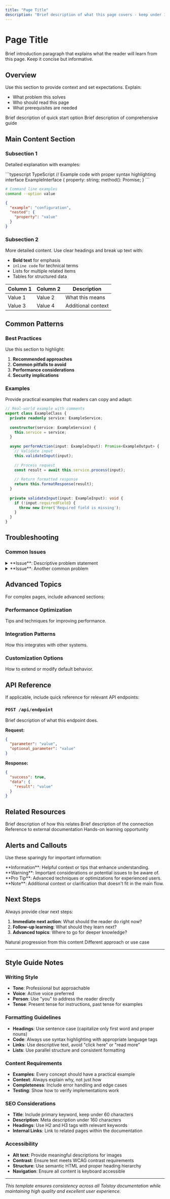 ```yaml
---
title: "Page Title"
description: "Brief description of what this page covers - keep under 160 characters for SEO"
---
```


# Page Title

Brief introduction paragraph that explains what the reader will learn from this page. Keep it concise but informative.

## Overview

Use this section to provide context and set expectations. Explain:
- What problem this solves
- Who should read this page
- What prerequisites are needed

<CardGroup cols={2}>
  <Card title="Quick Start" icon="rocket" href="/link">
    Brief description of quick start option
  </Card>
  <Card title="Detailed Guide" icon="book" href="/link">
    Brief description of comprehensive guide
  </Card>
</CardGroup>

## Main Content Section

### Subsection 1

Detailed explanation with examples:

<CodeGroup>
```typescript TypeScript
// Example code with proper syntax highlighting
interface ExampleInterface {
  property: string;
  method(): Promise<void>;
}
```

```bash CLI
# Command line examples
command --option value
```

```json JSON
{
  "example": "configuration",
  "nested": {
    "property": "value"
  }
}
```
</CodeGroup>

### Subsection 2

More detailed content. Use clear headings and break up text with:

- **Bold text** for emphasis
- `inline code` for technical terms
- Lists for multiple related items
- Tables for structured data

| Column 1 | Column 2 | Description |
|----------|----------|-------------|
| Value 1  | Value 2  | What this means |
| Value 3  | Value 4  | Additional context |

## Common Patterns

### Best Practices

Use this section to highlight:
1. **Recommended approaches**
2. **Common pitfalls to avoid**  
3. **Performance considerations**
4. **Security implications**

### Examples

Provide practical examples that readers can copy and adapt:

```typescript
// Real-world example with comments
export class ExampleClass {
  private readonly service: ExampleService;
  
  constructor(service: ExampleService) {
    this.service = service;
  }
  
  async performAction(input: ExampleInput): Promise<ExampleOutput> {
    // Validate input
    this.validateInput(input);
    
    // Process request
    const result = await this.service.process(input);
    
    // Return formatted response
    return this.formatResponse(result);
  }
  
  private validateInput(input: ExampleInput): void {
    if (!input.requiredField) {
      throw new Error('Required field is missing');
    }
  }
}
```

## Troubleshooting

### Common Issues

<details>
<summary>**Issue**: Descriptive problem statement</summary>

**Symptoms**: What the user sees
**Cause**: Why this happens  
**Solution**: Step-by-step fix

```bash
# Example commands to resolve
fix-command --option
```
</details>

<details>
<summary>**Issue**: Another common problem</summary>

**Symptoms**: Observable behavior
**Cause**: Root cause explanation
**Solution**: Resolution steps with examples
</details>

## Advanced Topics

For complex pages, include advanced sections:

### Performance Optimization

Tips and techniques for improving performance.

### Integration Patterns  

How this integrates with other systems.

### Customization Options

How to extend or modify default behavior.

## API Reference

If applicable, include quick reference for relevant API endpoints:

### `POST /api/endpoint`

Brief description of what this endpoint does.

**Request:**
```json
{
  "parameter": "value",
  "optional_parameter": "value"
}
```

**Response:**
```json
{
  "success": true,
  "data": {
    "result": "value"
  }
}
```

## Related Resources

<CardGroup cols={2}>
  <Card title="Related Page 1" icon="link" href="/link">
    Brief description of how this relates
  </Card>
  <Card title="Related Page 2" icon="link" href="/link">
    Brief description of the connection
  </Card>
</CardGroup>

<CardGroup cols={2}>
  <Card title="External Resource" icon="external-link" href="https://external.com">
    Reference to external documentation
  </Card>
  <Card title="Tutorial" icon="play" href="/tutorial">
    Hands-on learning opportunity
  </Card>
</CardGroup>

## Alerts and Callouts

Use these sparingly for important information:

<Info>
**Information**: Helpful context or tips that enhance understanding.
</Info>

<Warning>
**Warning**: Important considerations or potential issues to be aware of.
</Warning>

<Tip>
**Pro Tip**: Advanced techniques or optimizations for experienced users.
</Tip>

<Note>
**Note**: Additional context or clarification that doesn't fit in the main flow.
</Note>

## Next Steps

Always provide clear next steps:

1. **Immediate next action**: What should the reader do right now?
2. **Follow-up learning**: What should they learn next?
3. **Advanced topics**: Where to go for deeper knowledge?

<CardGroup cols={2}>
  <Card title="Next Logical Step" icon="arrow-right" href="/next-page">
    Natural progression from this content
  </Card>
  <Card title="Alternative Path" icon="fork" href="/alternative">
    Different approach or use case
  </Card>
</CardGroup>

---

## Style Guide Notes

### Writing Style
- **Tone**: Professional but approachable
- **Voice**: Active voice preferred
- **Person**: Use "you" to address the reader directly
- **Tense**: Present tense for instructions, past tense for examples

### Formatting Guidelines
- **Headings**: Use sentence case (capitalize only first word and proper nouns)
- **Code**: Always use syntax highlighting with appropriate language tags
- **Links**: Use descriptive text, avoid "click here" or "read more"
- **Lists**: Use parallel structure and consistent formatting

### Content Requirements
- **Examples**: Every concept should have a practical example
- **Context**: Always explain why, not just how
- **Completeness**: Include error handling and edge cases
- **Testing**: Show how to verify implementations work

### SEO Considerations
- **Title**: Include primary keyword, keep under 60 characters
- **Description**: Meta description under 160 characters
- **Headings**: Use H2 and H3 tags with relevant keywords
- **Internal Links**: Link to related pages within the documentation

### Accessibility
- **Alt text**: Provide meaningful descriptions for images
- **Contrast**: Ensure text meets WCAG contrast requirements
- **Structure**: Use semantic HTML and proper heading hierarchy
- **Navigation**: Ensure all content is keyboard accessible

---

*This template ensures consistency across all Tolstoy documentation while maintaining high quality and excellent user experience.*